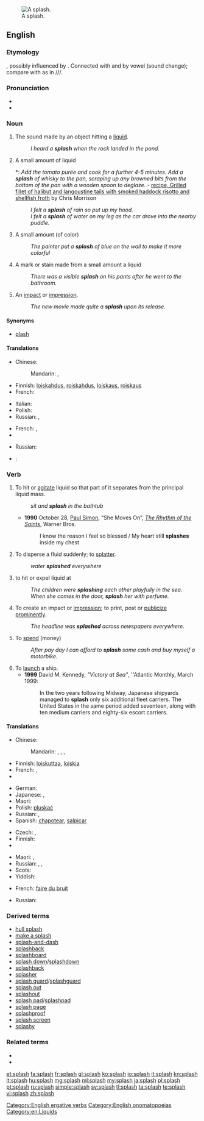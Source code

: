 {{wikipedia}}
[[Image:2006-02-13_Drop-impact.jpg|thumb|right|A splash.]]
==English==

===Etymology===
{{context|onomatopoeia|lang=en}}, possibly influenced by {{term|plash}}. Connected with {{term|splosh}} and {{term|splish}} by vowel {{w|apophony}} (sound change); compare with {{w|Indo-European ablaut}} as in {{term|sing|lang=en}}/{{term|sang|lang=en}}/{{term|sung|lang=en}}/{{term|song|lang=en}}.

===Pronunciation===
* {{audio|en-us-splash.ogg|Audio (US)}}
* {{rhymes|æʃ}}

===Noun===
{{en-noun|es}}

# {{context|onomatopoeia|lang=en}} The sound made by an object hitting a [[liquid]].
#: ''I heard a '''splash''' when the rock landed in the pond.''
# A small amount of liquid
#*: ''Add the tomato purée and cook for a further 4-5 minutes. Add a '''splash''' of whisky to the pan, scraping up any browned bits from the bottom of the pan with a wooden spoon to deglaze.'' - [http://www.bbc.co.uk/food/recipes/grilledfilletofhalib_92475 recipe, Grilled fillet of halibut and langoustine tails with smoked haddock risotto and shellfish froth] by Chris Morrison
#: ''I felt a '''splash''' of rain so put up my hood.''
#: ''I felt a '''splash''' of water on my leg as the car drove into the nearby puddle.''
# A small amount (of color)
#: ''The painter put a '''splash''' of blue on the wall to make it more colorful''
# A mark or stain made from a small amount a liquid
#: ''There was a visible '''splash''' on his pants after he went to the bathroom.''
# An [[impact]] or [[impression]].
#: ''The new movie made quite a '''splash''' upon its release.''

====Synonyms====
* [[plash]]

====Translations====
{{trans-top|the sound made by an object hitting a liquid}}
* Chinese:
*: Mandarin: {{t|cmn|濺潑聲|sc=Hani}}, {{t|cmn|溅泼声|tr=jiànpō shēng|sc=Hani}}
* Finnish: [[loiskahdus]], [[roiskahdus]], [[loiskaus]], [[roiskaus]]
* French: {{t+|fr|plouf|m}}
{{trans-mid}}
* Italian: {{t+|it|schizzo}}
* Polish: {{t+|pl|plusk|m}}
* Russian: {{t+|ru|всплеск|m|tr=vsplesk}}, {{t+|ru|плеск|m|tr=plesk}}
{{trans-bottom}}

{{trans-top|an impact or impression}}
* French: {{t+|fr|bruit|m}}, {{t+|fr|éclaboussure|f}}
* {{trreq|ka}}
{{trans-mid}}
* Russian: {{t+|ru|шумиха|f|tr=šumíxa}}
{{trans-bottom}}

{{ttbc-top}}
* {{ttbc|ka}}: {{t|ka|შხეფი}}
{{trans-mid}}
{{trans-bottom}}

===Verb===
{{en-verb|splash|es}}

# To hit or [[agitate]] liquid so that part of it separates from the principal liquid mass.
#: ''sit and '''splash''' in the bathtub''
#* '''1990''' October 28, [[w:Paul Simon|Paul Simon]], “She Moves On”, ''[[w:The Rhythm of the Saints|The Rhythm of the Saints]]'', Warner Bros.
#*: I know the reason I feel so blessed / My heart still '''splashes''' inside my chest
# To disperse a fluid suddenly; to [[splatter]].
#: ''water '''splashed''' everywhere''
# {{context|transitive|lang=en}} to hit or expel liquid at
#: ''The children were '''splashing''' each other playfully in the sea.''
#: ''When she comes in the door, '''splash''' her with perfume.''
# To create an impact or [[impression]]; to print, post or [[publicize]] [[prominent]]ly.
#: ''The headline was '''splashed''' across newspapers everywhere.''
# {{context|transitive|lang=en}} To [[spend]] (money)
#: ''After pay day I can afford to '''splash''' some cash and buy myself a motorbike.''
# To [[launch]] a ship.
#* '''1999''' David M. Kennedy, ''"Victory at Sea"'', ''Atlantic Monthly, March 1999:
#*: In the two years following Midway, Japanese shipyards managed to '''splash''' only six additional fleet carriers. The United States in the same period added seventeen, along with ten medium carriers and eighty-six escort carriers.

====Translations====
{{trans-top|to hit or agitate liquid}}
* Chinese:
*: Mandarin: {{t+|cmn|潑|sc=Hani}}, {{t+|cmn|泼|tr=pō|sc=Hani}}, {{t+|cmn|濺|sc=Hani}}, {{t+|cmn|溅|tr=jiàn|sc=Hani}}
* Finnish: [[loiskuttaa]], [[loiskia]]
* French: {{t+|fr|éclabousser}}, {{t+|fr|asperger}}
* {{trreq|ka}}
{{trans-mid}}
* German: {{t+|de|plätschern}}
* Japanese: {{t|ja|し吹く|tr=しぶく, shibuku|sc=Jpan}}, {{t|ja|はね散らす|tr=はねちらす, hanechirasu|sc=Jpan}}
* Maori: {{t|mi|pōhutu}}
* Polish: [[pluskać]]
* Russian: {{t+|ru|плескаться|tr=pleskátʹsja}} {{impf}}, {{t+|ru|брызгаться|tr=brýzgatʹsja|sc=Cyrl}} {{impf}}
* Spanish: [[chapotear]], [[salpicar]]
{{trans-bottom}}

{{trans-top|to splatter or spread around suddenly}}
* Czech: {{t+|cs|stříkat}},  {{t|cs|postříkat}}
* Finnish: {{t|fi|roiskua}}
* {{trreq|ka}}
{{trans-mid}}
* Maori: {{t|mi|pūhoru}}, {{t|mi|pōhutu}}
* Russian: {{t+|ru|плескать|tr=pleskátʹ|sc=Cyrl}} {{impf}}, {{t+|ru|брызгать|tr=brýzgatʹ|sc=Cyrl}} {{impf}}, {{t+|ru|расплескаться|tr=raspleskátʹsja}} {{pf.}} {{qualifier|spill}}
* Scots: {{t|sco|blash}}
* Yiddish: {{t|yi|שפּריצן|tr=shpritsn|sc=Hebr}}
{{trans-bottom}}

{{trans-top|to create an impact or impression}}
* French: [[faire du bruit]]
{{trans-mid}}
* Russian: {{t+|ru|нашуметь|tr=našumétʹ}} {{pf.}}
{{trans-bottom}}

{{trans-top|to launch a ship}}
{{trans-mid}}
{{trans-bottom}}

===Derived terms===
* [[hull splash]]
* [[make a splash]]
* [[splash-and-dash]]
* [[splashback]]
* [[splashboard]]
* [[splash down]]/[[splashdown]]
* [[splashback]]
* [[splasher]]
* [[splash guard]]/[[splashguard]]
* [[splash out]]
* [[splashout]]
* [[splash pad]]/[[splashpad]]
* [[splash page]]
* [[splashproof]]
* [[splash screen]]
* [[splashy]]

===Related terms===
* {{l|en|splish}}
* {{l|en|splosh}}

[[Category:English ergative verbs]]
[[Category:English onomatopoeias]]
[[Category:en:Liquids]]

[[et:splash]]
[[fa:splash]]
[[fr:splash]]
[[gl:splash]]
[[ko:splash]]
[[io:splash]]
[[it:splash]]
[[kn:splash]]
[[lt:splash]]
[[hu:splash]]
[[mg:splash]]
[[ml:splash]]
[[my:splash]]
[[ja:splash]]
[[pl:splash]]
[[pt:splash]]
[[ru:splash]]
[[simple:splash]]
[[sv:splash]]
[[tl:splash]]
[[ta:splash]]
[[te:splash]]
[[vi:splash]]
[[zh:splash]]